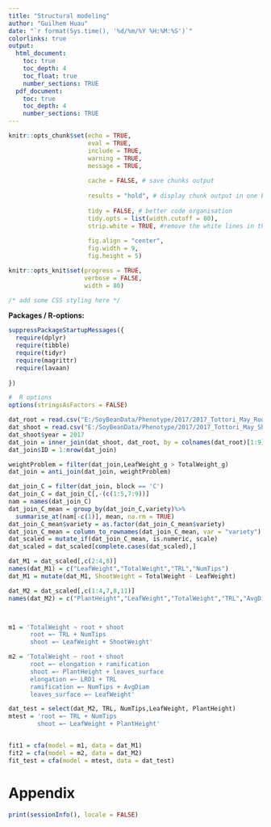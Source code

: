 ```yaml
---
title: "Structural modeling"
author: "Guilhem Huau"
date: "`r format(Sys.time(), '%d/%m/%Y %H:%M:%S')`"
colorlinks: true
output:
  html_document:
    toc: true
    toc_depth: 4
    toc_float: true
    number_sections: TRUE
  pdf_document:
    toc: true
    toc_depth: 4
    number_sections: TRUE
---
```


```r
knitr::opts_chunk$set(echo = TRUE,
                      eval = TRUE,
                      include = TRUE,
                      warning = TRUE,
                      message = TRUE,
                      
                      cache = FALSE, # save chunks output 
                      
                      results = "hold", # display chunk output in one block
                      
                      tidy = FALSE, # better code organisation
                      tidy.opts = list(width.cutoff = 80),
                      strip.white = TRUE, #remove the white lines in the beginning or end of a source chunk
                      
                      fig.align = "center",
                      fig.width = 9,
                      fig.height = 5)

knitr::opts_knit$set(progress = TRUE,
                     verbose = FALSE,
                     width = 80)

```

```css
/* add some CSS styling here */
```

**Packages / R-options:**
```r
suppressPackageStartupMessages({
  require(dplyr)
  require(tibble)
  require(tidyr)
  require(magrittr)
  require(lavaan)
  
})

#  R options
options(stringsAsFactors = FALSE)

```


```r
dat_root = read.csv("E:/SoyBeanData/Phenotype/2017/2017_Tottori_May_RootPhenotype.csv")
dat_shoot = read.csv("E:/SoyBeanData/Phenotype/2017/2017_Tottori_May_ShootPhenotype.csv")
dat_shoot$year = 2017
dat_join = inner_join(dat_shoot, dat_root, by = colnames(dat_root)[1:9])
dat_join$ID = 1:nrow(dat_join)

weightProblem = filter(dat_join,LeafWeight_g > TotalWeight_g)
dat_join = anti_join(dat_join, weightProblem)

dat_join_C = filter(dat_join, block == 'C')
dat_join_C = dat_join_C[,-(c(1:5,7:9))]
nam = names(dat_join_C)
dat_join_C_mean = group_by(dat_join_C,variety)%>%
  summarise_at(nam[-c(1)], mean, na.rm = TRUE)
dat_join_C_mean$variety = as.factor(dat_join_C_mean$variety)
dat_join_C_mean = column_to_rownames(dat_join_C_mean, var = "variety")
dat_scaled = mutate_if(dat_join_C_mean, is.numeric, scale)
dat_scaled = dat_scaled[complete.cases(dat_scaled),]
```

```r
dat_M1 = dat_scaled[,c(2:4,8)]
names(dat_M1) = c("LeafWeight","TotalWeight","TRL","NumTips")
dat_M1 = mutate(dat_M1, ShootWeight = TotalWeight - LeafWeight)

dat_M2 = dat_scaled[,c(1:4,7,8,11)]
names(dat_M2) = c("PlantHeight","LeafWeight","TotalWeight","TRL","AvgDiam","NumTips","LRD1")



m1 = 'TotalWeight ~ root + shoot
      root =~ TRL + NumTips
      shoot =~ LeafWeight + ShootWeight'

m2 = 'TotalWeight ~ root + shoot
      root =~ elongation + ramification
      shoot =~ PlantHeight + leaves_surface
      elongation =~ LRD1 + TRL
      ramification =~ NumTips + AvgDiam
      leaves_surface =~ LeafWeight'

dat_test = select(dat_M2, TRL, NumTips,LeafWeight, PlantHeight)
mtest = 'root =~ TRL + NumTips
        shoot =~ LeafWeight + PlantHeight'


fit1 = cfa(model = m1, data = dat_M1)
fit2 = cfa(model = m2, data = dat_M2)
fit_test = cfa(model = mtest, data = dat_test)

```



# Appendix
```r
print(sessionInfo(), locale = FALSE)
```
